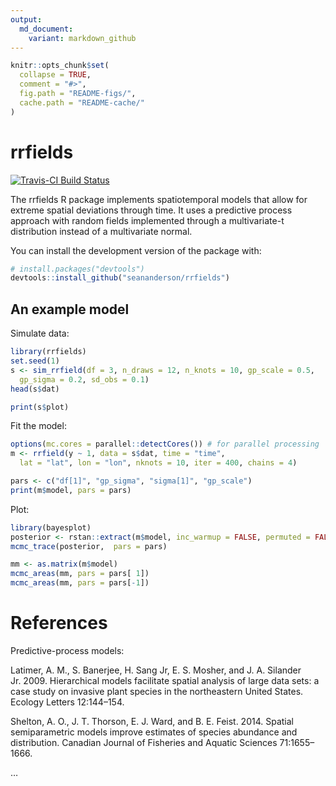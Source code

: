 ```yaml
---
output:
  md_document:
    variant: markdown_github
---
```


<!-- README.md is generated from README.Rmd. Please edit that file -->

```r
knitr::opts_chunk$set(
  collapse = TRUE,
  comment = "#>",
  fig.path = "README-figs/",
  cache.path = "README-cache/"
)
```

# rrfields

[![Travis-CI Build Status](https://travis-ci.org/seananderson/rrfields.svg?branch=master)](https://travis-ci.org/seananderson/rrfields)

The rrfields R package implements spatiotemporal models that allow for extreme
spatial deviations through time. It uses a predictive process approach with
random fields implemented through a multivariate-t distribution instead of a
multivariate normal.

You can install the development version of the package with:

```r
# install.packages("devtools")
devtools::install_github("seananderson/rrfields")
```
    
## An example model

Simulate data:

```r
library(rrfields)
set.seed(1)
s <- sim_rrfield(df = 3, n_draws = 12, n_knots = 10, gp_scale = 0.5, 
  gp_sigma = 0.2, sd_obs = 0.1)
head(s$dat)
```

```r
print(s$plot)
```

Fit the model:

```r
options(mc.cores = parallel::detectCores()) # for parallel processing
m <- rrfield(y ~ 1, data = s$dat, time = "time",
  lat = "lat", lon = "lon", nknots = 10, iter = 400, chains = 4)
```

```r
pars <- c("df[1]", "gp_sigma", "sigma[1]", "gp_scale")
print(m$model, pars = pars)
```

Plot:

```r
library(bayesplot)
posterior <- rstan::extract(m$model, inc_warmup = FALSE, permuted = FALSE)
mcmc_trace(posterior,  pars = pars)

mm <- as.matrix(m$model)
mcmc_areas(mm, pars = pars[ 1])
mcmc_areas(mm, pars = pars[-1])
```

# References

Predictive-process models:

Latimer, A. M., S. Banerjee, H. Sang Jr, E. S. Mosher, and J. A. Silander Jr. 2009. Hierarchical models facilitate spatial analysis of large data sets: a case study on invasive plant species in the northeastern United States. Ecology Letters 12:144–154.

Shelton, A. O., J. T. Thorson, E. J. Ward, and B. E. Feist. 2014. Spatial semiparametric models improve estimates of species abundance and distribution. Canadian Journal of Fisheries and Aquatic Sciences 71:1655–1666.

...
